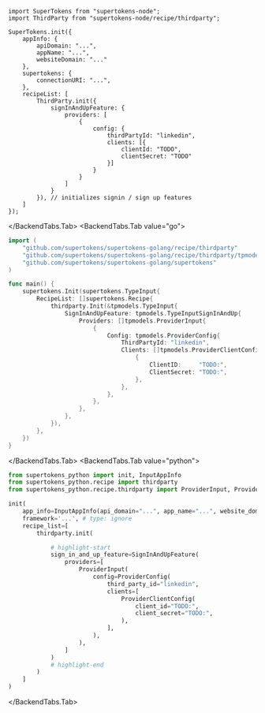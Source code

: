 

<BackendTabs>
<BackendTabs.Tab value="nodejs">

```tsx
import SuperTokens from "supertokens-node";
import ThirdParty from "supertokens-node/recipe/thirdparty";

SuperTokens.init({
    appInfo: {
        apiDomain: "...",
        appName: "...",
        websiteDomain: "..."
    },
    supertokens: {
        connectionURI: "...",
    },
    recipeList: [
        ThirdParty.init({
            signInAndUpFeature: {
                providers: [
                    {
                        config: {
                            thirdPartyId: "linkedin",
                            clients: [{
                                clientId: "TODO",
                                clientSecret: "TODO"
                            }]
                        }
                    }
                ]
            }
        }), // initializes signin / sign up features 
    ]
});
```

</BackendTabs.Tab>
<BackendTabs.Tab value="go">


```go
import (
	"github.com/supertokens/supertokens-golang/recipe/thirdparty"
	"github.com/supertokens/supertokens-golang/recipe/thirdparty/tpmodels"
	"github.com/supertokens/supertokens-golang/supertokens"
)

func main() {
	supertokens.Init(supertokens.TypeInput{
		RecipeList: []supertokens.Recipe{
			thirdparty.Init(&tpmodels.TypeInput{
                SignInAndUpFeature: tpmodels.TypeInputSignInAndUp{
					Providers: []tpmodels.ProviderInput{
						{
							Config: tpmodels.ProviderConfig{
								ThirdPartyId: "linkedin",
								Clients: []tpmodels.ProviderClientConfig{
									{
										ClientID:     "TODO:",
										ClientSecret: "TODO:",
									},
								},
							},
						},
					},
				},
			}),
		},
	})
}
```


</BackendTabs.Tab>
<BackendTabs.Tab value="python">


```python
from supertokens_python import init, InputAppInfo
from supertokens_python.recipe import thirdparty
from supertokens_python.recipe.thirdparty import ProviderInput, ProviderConfig, ProviderClientConfig, SignInAndUpFeature

init(
    app_info=InputAppInfo(api_domain="...", app_name="...", website_domain="..."),
    framework='...', # type: ignore
    recipe_list=[
        thirdparty.init(

            # highlight-start
            sign_in_and_up_feature=SignInAndUpFeature(
                providers=[
                    ProviderInput(
                        config=ProviderConfig(
                            third_party_id="linkedin",
                            clients=[
                                ProviderClientConfig(
                                    client_id="TODO:",
                                    client_secret="TODO:",
                                ),
                            ],
                        ),
                    ),
                ]
            )
            # highlight-end
        )
    ]
)
```


</BackendTabs.Tab>
</BackendTabs>
